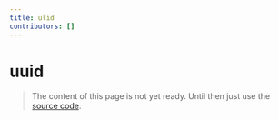 ```yaml
---
title: ulid
contributors: []
---
```


# uuid

> The content of this page is not yet ready. Until then just use the [source code](https://github.com/fabian-hiller/valibot/blob/main/library/src/validations/ulid/ulid.ts).
